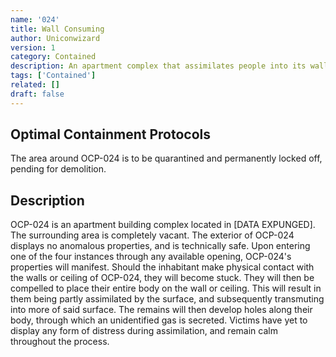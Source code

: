 ```yaml
---
name: '024'
title: Wall Consuming
author: Uniconwizard
version: 1
category: Contained
description: An apartment complex that assimilates people into its walls.
tags: ['Contained']
related: []
draft: false
---
```


## Optimal Containment Protocols
The area around OCP-024 is to be quarantined and permanently locked off, pending for demolition.

## Description
OCP-024 is an apartment building complex located in [DATA EXPUNGED].
The surrounding area is completely vacant.
The exterior of OCP-024 displays no anomalous properties, and is technically safe.
Upon entering one of the four instances through any available opening, OCP-024's properties will manifest.
Should the inhabitant make physical contact with the walls or ceiling of OCP-024, they will become stuck.
They will then be compelled to place their entire body on the wall or ceiling.
This will result in them being partly assimilated by the surface, and subsequently transmuting into more of said surface.
The remains will then develop holes along their body, through which an unidentified gas is secreted.
Victims have yet to display any form of distress during assimilation, and remain calm throughout the process.
